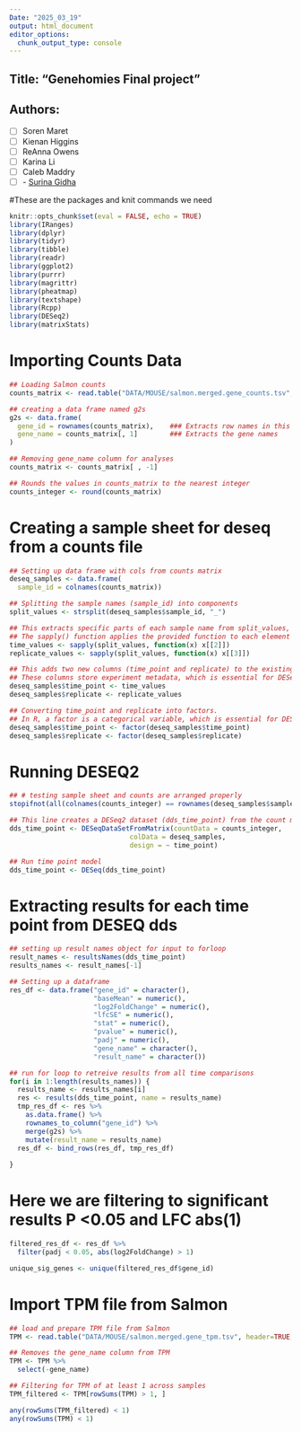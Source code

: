 ```yaml
---
Date: "2025_03_19"
output: html_document
editor_options: 
  chunk_output_type: console
---  
```

## Title: "Genehomies Final project"
## Authors: 
- [ ] Soren Maret 
- [ ] Kienan Higgins
- [ ] ReAnna Owens
- [ ] Karina Li
- [ ] Caleb Maddry
- [ ] - [Surina Gidha](https://github.com/Surina14)


#These are the packages and knit commands we need

```r
knitr::opts_chunk$set(eval = FALSE, echo = TRUE)
library(IRanges)
library(dplyr)
library(tidyr)
library(tibble)
library(readr)
library(ggplot2)
library(purrr)
library(magrittr)
library(pheatmap)
library(textshape)
library(Rcpp)
library(DESeq2)
library(matrixStats)
```

# Importing Counts Data

```r
## Loading Salmon counts
counts_matrix <- read.table("DATA/MOUSE/salmon.merged.gene_counts.tsv", header=TRUE, row.names=1)

## creating a data frame named g2s
g2s <- data.frame(
  gene_id = rownames(counts_matrix),    ### Extracts row names in this case gene IDs
  gene_name = counts_matrix[, 1]        ### Extracts the gene names
)

## Removing gene_name column for analyses
counts_matrix <- counts_matrix[ , -1]

## Rounds the values in counts_matrix to the nearest integer
counts_integer <- round(counts_matrix)
```

# Creating a sample sheet for deseq from a counts file

```r
## Setting up data frame with cols from counts matrix
deseq_samples <- data.frame(
  sample_id = colnames(counts_matrix))

## Splitting the sample names (sample_id) into components
split_values <- strsplit(deseq_samples$sample_id, "_")

## This extracts specific parts of each sample name from split_values, which was created earlier using strsplit(deseq_samples$sample_id, "_").
## The sapply() function applies the provided function to each element of split_values, which is a list.
time_values <- sapply(split_values, function(x) x[[2]])
replicate_values <- sapply(split_values, function(x) x[[3]])

## This adds two new columns (time_point and replicate) to the existing deseq_samples data frame.
## These columns store experiment metadata, which is essential for DESeq2 analysis.
deseq_samples$time_point <- time_values
deseq_samples$replicate <- replicate_values

## Converting time_point and replicate into factors.
## In R, a factor is a categorical variable, which is essential for DESeq2 to properly interpret the experimental conditions.
deseq_samples$time_point <- factor(deseq_samples$time_point)
deseq_samples$replicate <- factor(deseq_samples$replicate)
```

# Running DESEQ2

```r
## # testing sample sheet and counts are arranged properly 
stopifnot(all(colnames(counts_integer) == rownames(deseq_samples$sample_id)))

## This line creates a DESeq2 dataset (dds_time_point) from the count matrix and metadata, which is a crucial step before performing differential expression analysis.
dds_time_point <- DESeqDataSetFromMatrix(countData = counts_integer,
                              colData = deseq_samples,
                              design = ~ time_point)

## Run time point model
dds_time_point <- DESeq(dds_time_point)
```

# Extracting results for each time point from DESEQ dds

```r
## setting up result names object for input to forloop
result_names <- resultsNames(dds_time_point)
results_names <- result_names[-1]

## Setting up a dataframe
res_df <- data.frame("gene_id" = character(), 
                     "baseMean" = numeric(), 
                     "log2FoldChange" = numeric(), 
                     "lfcSE" = numeric(),
                     "stat" = numeric(),
                     "pvalue" = numeric(),
                     "padj" = numeric(),
                     "gene_name" = character(),
                     "result_name" = character())

## run for loop to retreive results from all time comparisons
for(i in 1:length(results_names)) {
  results_name <- results_names[i]
  res <- results(dds_time_point, name = results_name)
  tmp_res_df <- res %>% 
    as.data.frame() %>%
    rownames_to_column("gene_id") %>%
    merge(g2s) %>%
    mutate(result_name = results_name)
  res_df <- bind_rows(res_df, tmp_res_df)
  
}
```

# Here we are filtering to significant results P <0.05 and LFC abs(1)

```r

filtered_res_df <- res_df %>%
  filter(padj < 0.05, abs(log2FoldChange) > 1)

unique_sig_genes <- unique(filtered_res_df$gene_id)
```

# Import TPM file from Salmon

```r
## load and prepare TPM file from Salmon
TPM <- read.table("DATA/MOUSE/salmon.merged.gene_tpm.tsv", header=TRUE, row.names=1)

## Removes the gene_name column from TPM
TPM <- TPM %>%
  select(-gene_name)

## Filtering for TPM of at least 1 across samples
TPM_filtered <- TPM[rowSums(TPM) > 1, ]

any(rowSums(TPM_filtered) < 1)
any(rowSums(TPM) < 1)

```


